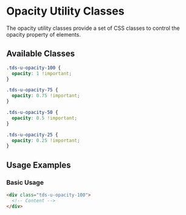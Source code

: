 
<Meta title="Utilities/Utility Classes/Opacity" />

# Opacity Utility Classes

The opacity utility classes provide a set of CSS classes to control the opacity property of elements.

## Available Classes

```css
.tds-u-opacity-100 {
  opacity: 1 !important;
}

.tds-u-opacity-75 {
  opacity: 0.75 !important;
}

.tds-u-opacity-50 {
  opacity: 0.5 !important;
}

.tds-u-opacity-25 {
  opacity: 0.25 !important;
}
```

## Usage Examples

### Basic Usage

```html
<div class="tds-u-opacity-100">
  <!-- Content -->
</div>
```
